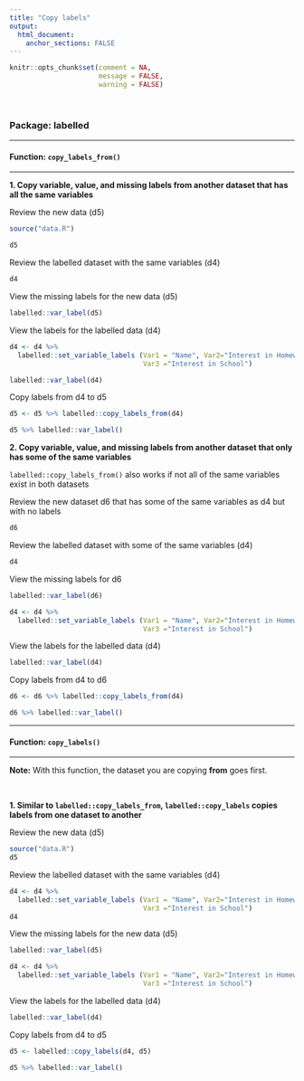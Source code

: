 ```yaml
---
title: "Copy labels"
output: 
  html_document:
    anchor_sections: FALSE
---
```


```r
knitr::opts_chunk$set(comment = NA,
                      message = FALSE,
                      warning = FALSE)
```

<br>


### Package: labelled

---

#### Function: `copy_labels_from()`

---

**1\. Copy variable, value, and missing labels from another dataset that has all the same variables**

Review the new data (d5)

```r

source("data.R")

d5

```

Review the labelled dataset with the same variables (d4)

```r

d4

```


View the missing labels for the new data (d5)

```r

labelled::var_label(d5)

```


View the labels for the labelled data (d4)

```r

d4 <- d4 %>%
  labelled::set_variable_labels (Var1 = "Name", Var2="Interest in Homework", 
                                 Var3 ="Interest in School")

```


```r

labelled::var_label(d4)

```


Copy labels from d4 to d5

```r

d5 <- d5 %>% labelled::copy_labels_from(d4)

d5 %>% labelled::var_label()

```


**2\. Copy variable, value, and missing labels from another dataset that only has some of the same variables**

`labelled::copy_labels_from()` also works if not all of the same variables exist in both datasets

Review the new dataset d6 that has some of the same variables as d4 but with no labels

```r

d6

```

Review the labelled dataset with some of the same variables (d4)

```r

d4

```


View the missing labels for d6

```r

labelled::var_label(d6)

```


```r

d4 <- d4 %>%
  labelled::set_variable_labels (Var1 = "Name", Var2="Interest in Homework", 
                                 Var3 ="Interest in School")

```


View the labels for the labelled data (d4)

```r

labelled::var_label(d4)

```


Copy labels from d4 to d6

```r

d6 <- d6 %>% labelled::copy_labels_from(d4)

d6 %>% labelled::var_label()

```


---

#### Function: `copy_labels()`

---

**Note:** With this function, the dataset you are copying **from** goes first.

<br>

**1\. Similar to `labelled::copy_labels_from`, `labelled::copy_labels` copies labels from one dataset to another**

Review the new data (d5)

```r

source("data.R")
d5

```

Review the labelled dataset with the same variables (d4)

```r

d4 <- d4 %>%
  labelled::set_variable_labels (Var1 = "Name", Var2="Interest in Homework", 
                                 Var3 ="Interest in School")
d4

```


View the missing labels for the new data (d5)

```r

labelled::var_label(d5)

```

```r

d4 <- d4 %>%
  labelled::set_variable_labels (Var1 = "Name", Var2="Interest in Homework", 
                                 Var3 ="Interest in School")

```


View the labels for the labelled data (d4)

```r

labelled::var_label(d4)

```

Copy labels from d4 to d5

```r

d5 <- labelled::copy_labels(d4, d5)

d5 %>% labelled::var_label()

```
